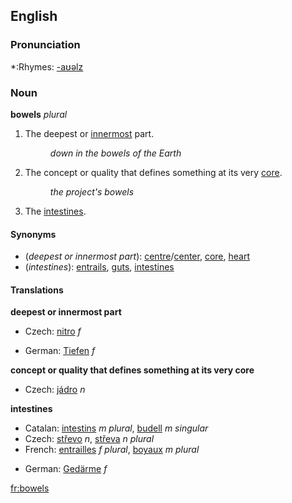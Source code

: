 ==English==

===Pronunciation===
*:Rhymes: [[Rhymes:English:-aʊəlz|-aʊəlz]]

===Noun===
'''bowels''' ''plural''

#The deepest or [[innermost]] part.
#:''down in the bowels of the Earth''
#The concept or quality that defines something at its very [[core]].
#:''the project's bowels''
#The [[intestines]].

====Synonyms====
*(''deepest or innermost part''): [[centre]]/[[center]], [[core]], [[heart]]
*(''intestines''): [[entrails]], [[gut]]s, [[intestine]]s

====Translations====

'''deepest or innermost part'''
{{top}}
*Czech: [[nitro#Czech|nitro]] ''f''
{{mid}}
*German: [[Tiefen]] ''f''
{{bottom}}

'''concept or quality that defines something at its very core'''
{{top}}
*Czech: [[jádro]] ''n''
{{mid}}
{{bottom}}

'''intestines'''
{{top}}
*Catalan: [[intestins]] ''m plural'', [[budell]] ''m singular''
*Czech: [[střevo]] ''n'', [[střeva]] ''n plural''
*French: [[entrailles]] ''f plural'', [[boyaux]] ''m plural''
{{mid}}
*German: [[Gedärme]] ''f''
{{bottom}}

[[fr:bowels]]